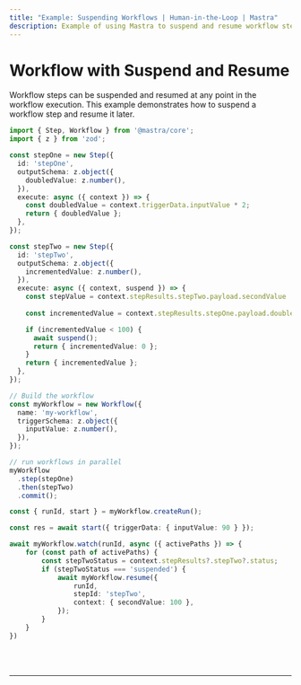 ```yaml
---
title: "Example: Suspending Workflows | Human-in-the-Loop | Mastra"
description: Example of using Mastra to suspend and resume workflow steps during execution.
---
```



# Workflow with Suspend and Resume

Workflow steps can be suspended and resumed at any point in the workflow execution. This example demonstrates how to suspend a workflow step and resume it later.

```ts showLineNumbers copy
import { Step, Workflow } from '@mastra/core';
import { z } from 'zod';

const stepOne = new Step({
  id: 'stepOne',
  outputSchema: z.object({
    doubledValue: z.number(),
  }),
  execute: async ({ context }) => {
    const doubledValue = context.triggerData.inputValue * 2;
    return { doubledValue };
  },
});

const stepTwo = new Step({
  id: 'stepTwo',
  outputSchema: z.object({
    incrementedValue: z.number(),
  }),
  execute: async ({ context, suspend }) => {
    const stepValue = context.stepResults.stepTwo.payload.secondValue || 0;
    
    const incrementedValue = context.stepResults.stepOne.payload.doubledValue + stepValue;

    if (incrementedValue < 100) {
      await suspend();
      return { incrementedValue: 0 };
    }
    return { incrementedValue };
  },
});

// Build the workflow
const myWorkflow = new Workflow({
  name: 'my-workflow',
  triggerSchema: z.object({
    inputValue: z.number(),
  }),
});

// run workflows in parallel
myWorkflow
  .step(stepOne)
  .then(stepTwo)
  .commit();

const { runId, start } = myWorkflow.createRun();

const res = await start({ triggerData: { inputValue: 90 } });

await myWorkflow.watch(runId, async ({ activePaths }) => {
    for (const path of activePaths) {
        const stepTwoStatus = context.stepResults?.stepTwo?.status;
        if (stepTwoStatus === 'suspended') {
            await myWorkflow.resume({
                runId,
                stepId: 'stepTwo',
                context: { secondValue: 100 },
            });
        }
    }
})
```

<br />
<br />
<hr className="dark:border-[#404040] border-gray-300" />
<br />
<br />
<GithubLink
  link={'https://github.com/mastra-ai/mastra/blob/main/examples/basics/workflows/workflow-with-parallel-steps'}
/>
